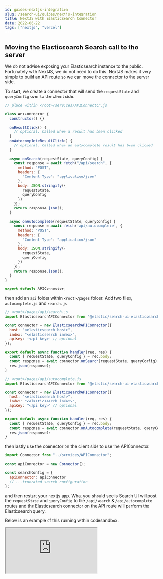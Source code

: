```yaml
---
id: guides-nextjs-integration
slug: /search-ui/guides/nextjs-integration
title: NextJS with Elasticsearch Connector
date: 2022-06-22
tags: ["nextjs", "vercel"]
---
```


## Moving the Elasticsearch Search call to the server

We do not advise exposing your Elasticsearch instance to the public. Fortunately with NextJS, we do not need to do this. NextJS makes it very simple to build an API route so we can move the connector to the server side.

To start, we create a connector that will send the `requestState` and `queryConfig` over to the client side.

```js
// place within <root>/services/APIConnector.js

class APIConnector {
  constructor() {}

  onResultClick() {
    // optional. Called when a result has been clicked
  }
  onAutocompleteResultClick() {
    // optional. Called when an autocomplete result has been clicked
  }

  async onSearch(requestState, queryConfig) {
    const response = await fetch("/api/search", {
      method: "POST",
      headers: {
        "Content-Type": "application/json"
      },
      body: JSON.stringify({
        requestState,
        queryConfig
      })
    });
    return response.json();
  }

  async onAutocomplete(requestState, queryConfig) {
    const response = await fetch("api/autocomplete", {
      method: "POST",
      headers: {
        "Content-Type": "application/json"
      },
      body: JSON.stringify({
        requestState,
        queryConfig
      })
    });
    return response.json();
  }
}

export default APIConnector;
```

then add an `api` folder within `<root>/pages` folder. Add two files, `autocomplete.js` and `search.js`

```js
// <root>/pages/api/search.js
import ElasticsearchAPIConnector from "@elastic/search-ui-elasticsearch-connector";

const connector = new ElasticsearchAPIConnector({
  host: "<elasticsearch host>",
  index: "<elasticsearch index>",
  apiKey: "<api key>" // optional
});

export default async function handler(req, res) {
  const { requestState, queryConfig } = req.body;
  const response = await connector.onSearch(requestState, queryConfig);
  res.json(response);
}
```

```js
// <root>/pages/api/autocomplete.js
import ElasticsearchAPIConnector from "@elastic/search-ui-elasticsearch-connector";

const connector = new ElasticsearchAPIConnector({
  host: "<elasticsearch host>",
  index: "<elasticsearch index>",
  apiKey: "<api key>" // optional
});

export default async function handler(req, res) {
  const { requestState, queryConfig } = req.body;
  const response = await connector.onAutocomplete(requestState, queryConfig);
  res.json(response);
}
```

then lastly use the connector on the client side to use the APIConnector.

```js
import Connector from "../services/APIConnector";

const apiConnector = new Connector();

const searchConfig = {
  apiConnector: apiConnector
  // ...truncated search configuration
};
```

and then restart your nextjs app. What you should see is Search UI will post the `requestState` and `queryConfig` to the `/api/search` & `/api/autocomplete` routes and the Elasticsearch connector on the API route will perform the Elasticsearch query.

Below is an example of this running within codesandbox.

<iframe
  src="https://codesandbox.io/embed/cool-blackwell-69qutv?fontsize=14&hidenavigation=1&theme=dark"
  style={{
    width: "100%",
    height: "800px",
    overflow: "hidden"
  }}
  title="nextjs-server-connector-example"
  allow="accelerometer; ambient-light-sensor; camera; encrypted-media; geolocation; gyroscope; hid; microphone; midi; payment; usb; vr; xr-spatial-tracking"
  sandbox="allow-forms allow-modals allow-popups allow-presentation allow-same-origin allow-scripts"
></iframe>
